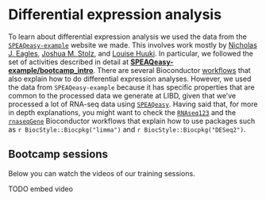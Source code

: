# Differential expression analysis

To learn about differential expression analysis we used the data from the [`SPEAQeasy-example`](http://research.libd.org/SPEAQeasy-example/) website we made. This involves work mostly by [Nicholas J. Eagles](https://github.com/Nick-Eagles), [Joshua M. Stolz](https://github.com/joshstolz), and [Louise Huuki](https://github.com/lahuuki). In particular, we followed the set of activities described in detail at [**SPEAQeasy-example/bootcamp_intro**](http://research.libd.org/SPEAQeasy-example/bootcamp_intro). There are several Bioconductor [workflows](http://bioconductor.org/packages/release/BiocViews.html#___Workflow) that also explain how to do differential expression analyses. However, we used the data from `SPEAQeasy-example` because it has specific properties that are common to the processed data we generate at LIBD, given that we've processed a lot of RNA-seq data using [`SPEAQeasy`](http://research.libd.org/SPEAQeasy/). Having said that, for more in depth explanations, you might want to check the [`RNAseq123`](http://bioconductor.org/packages/release/workflows/vignettes/RNAseq123/inst/doc/limmaWorkflow.html) and the [`rnaseqGene`](http://bioconductor.org/packages/release/workflows/vignettes/rnaseqGene/inst/doc/rnaseqGene.html) Bioconductor workflows that explain how to use packages such as `r BiocStyle::Biocpkg("limma")` and `r BiocStyle::Biocpkg("DESeq2")`.


## Bootcamp sessions

Below you can watch the videos of our training sessions.

TODO embed video
